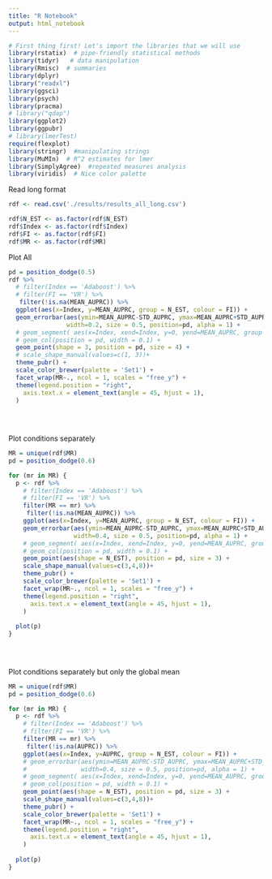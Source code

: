 ```yaml
---
title: "R Notebook"
output: html_notebook
---
```


```r
# First thing first! Let's import the libraries that we will use
library(rstatix)  # pipe-friendly statistical methods
library(tidyr)   # data manipulation
library(Rmisc)  # summaries
library(dplyr)
library("readxl")
library(ggsci)
library(psych)
library(pracma)
# library("qdap")
library(ggplot2)
library(ggpubr)
# library(lmerTest)
require(flexplot)
library(stringr)  #manipulating strings
library(MuMIn)  # R^2 estimates for lmer
library(SimplyAgree)  #repeated measures analysis
library(viridis)  # Nice color palette
```

Read long format
```r
rdf <- read.csv('./results/results_all_long.csv')

rdf$N_EST <- as.factor(rdf$N_EST)
rdf$Index <- as.factor(rdf$Index)
rdf$FI <- as.factor(rdf$FI)
rdf$MR <- as.factor(rdf$MR)
```

Plot All

```r

pd = position_dodge(0.5)
rdf %>%
  # filter(Index == 'Adaboost') %>%
  # filter(FI == 'VR') %>%
   filter(!is.na(MEAN_AUPRC)) %>%
  ggplot(aes(x=Index, y=MEAN_AUPRC, group = N_EST, colour = FI)) + 
  geom_errorbar(aes(ymin=MEAN_AUPRC-STD_AUPRC, ymax=MEAN_AUPRC+STD_AUPRC), 
                width=0.2, size = 0.5, position=pd, alpha = 1) +
  # geom_segment( aes(x=Index, xend=Index, y=0, yend=MEAN_AUPRC, group = N_EST, colour = N_EST)) +
  # geom_col(position = pd, width = 0.1) + 
  geom_point(shape = 3, position = pd, size = 4) +
  # scale_shape_manual(values=c(1, 3))+
  theme_pubr() + 
  scale_color_brewer(palette = 'Set1') +
  facet_wrap(MR~., ncol = 1, scales = "free_y") +
  theme(legend.position = "right",
    axis.text.x = element_text(angle = 45, hjust = 1),
  )
  
  
  

```
Plot conditions separately
```r

MR = unique(rdf$MR)
pd = position_dodge(0.6)

for (mr in MR) {
  p <- rdf %>%
    # filter(Index == 'Adaboost') %>%
    # filter(FI == 'VR') %>%
    filter(MR == mr) %>%
     filter(!is.na(MEAN_AUPRC)) %>%
    ggplot(aes(x=Index, y=MEAN_AUPRC, group = N_EST, colour = FI)) + 
    geom_errorbar(aes(ymin=MEAN_AUPRC-STD_AUPRC, ymax=MEAN_AUPRC+STD_AUPRC), 
                  width=0.4, size = 0.5, position=pd, alpha = 1) +
    # geom_segment( aes(x=Index, xend=Index, y=0, yend=MEAN_AUPRC, group = N_EST, colour = N_EST)) +
    # geom_col(position = pd, width = 0.1) + 
    geom_point(aes(shape = N_EST), position = pd, size = 3) +
    scale_shape_manual(values=c(3,4,8))+
    theme_pubr() + 
    scale_color_brewer(palette = 'Set1') +
    facet_wrap(MR~., ncol = 1, scales = "free_y") +
    theme(legend.position = "right",
      axis.text.x = element_text(angle = 45, hjust = 1),
    )
    
  plot(p)
}

  
  

```

Plot conditions separately but only the global mean
```r

MR = unique(rdf$MR)
pd = position_dodge(0.6)

for (mr in MR) {
  p <- rdf %>%
    # filter(Index == 'Adaboost') %>%
    # filter(FI == 'VR') %>%
    filter(MR == mr) %>%
     filter(!is.na(AUPRC)) %>%
    ggplot(aes(x=Index, y=AUPRC, group = N_EST, colour = FI)) + 
    # geom_errorbar(aes(ymin=MEAN_AUPRC-STD_AUPRC, ymax=MEAN_AUPRC+STD_AUPRC), 
    #               width=0.4, size = 0.5, position=pd, alpha = 1) +
    # geom_segment( aes(x=Index, xend=Index, y=0, yend=MEAN_AUPRC, group = N_EST, colour = N_EST)) +
    # geom_col(position = pd, width = 0.1) + 
    geom_point(aes(shape = N_EST), position = pd, size = 3) +
    scale_shape_manual(values=c(3,4,8))+
    theme_pubr() + 
    scale_color_brewer(palette = 'Set1') +
    facet_wrap(MR~., ncol = 1, scales = "free_y") +
    theme(legend.position = "right",
      axis.text.x = element_text(angle = 45, hjust = 1),
    )
    
  plot(p)
}

  
  

```







